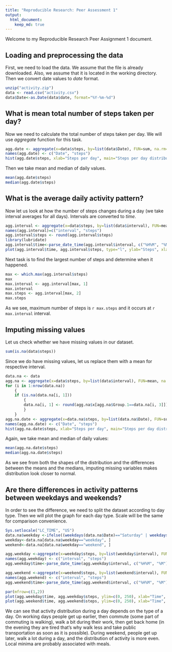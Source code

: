 ```yaml
---
title: "Reproducible Research: Peer Assessment 1"
output: 
  html_document:
    keep_md: true
---
```


Welcome to my Reproducible Research Peer Assignment 1 document. 

## Loading and preprocessing the data

First, we need to load the data. We assume that the file is already downloaded. Also, we assume that it is located in the working directory. Then we convert date values to *date* format.

```r
unzip("activity.zip")
data <- read.csv("activity.csv")
data$Date<-as.Date(data$date, format="%Y-%m-%d")
```

## What is mean total number of steps taken per day?

Now we need to calculate the total number of steps taken per day. We will use *aggregate* function for this task.

```r
agg.date <- aggregate(x=data$steps, by=list(data$Date), FUN=sum, na.rm=TRUE)
names(agg.date) <- c("Date", "steps")
hist(agg.date$steps, xlab="Steps per day", main="Steps per day distribution")
```

Then we take mean and median of daily values.

```r
mean(agg.date$steps)
median(agg.date$steps)
```

## What is the average daily activity pattern?

Now let us look at how the number of steps changes during a day (we take interval averages for all days). Intervals are converted to *time*. 

```r
agg.interval <- aggregate(x=data$steps, by=list(data$interval), FUN=mean, na.rm=TRUE)
names(agg.interval)=c("interval", "steps")
agg.interval$steps <- round(agg.interval$steps)
library(lubridate)
agg.interval$time<-parse_date_time(agg.interval$interval, c("%H%M", "%M"))
plot(agg.interval$time, agg.interval$steps, type="l", ylab="Steps", xlab="Time", main="Average daily activity pattern")
```

Next task is to find the largest number of steps and determine when it happened.

```r
max <- which.max(agg.interval$steps)
max
max.interval <- agg.interval[max, 1]
max.interval
max.steps <- agg.interval[max, 2]
max.steps

```

As we see, maximum number of steps is `r max.steps` and it occurs at `r max.interval` interval.

## Imputing missing values

Let us check whether we have missing values in our dataset.

```r
sum(is.na(data$steps))
```

Since we do have missing values, let us replace them with a mean for respective interval.

```r
data.na <- data
agg.na <- aggregate(x=data$steps, by=list(data$interval), FUN=mean, na.rm=TRUE)
for (i in 1:nrow(data.na))
    {
    if (is.na(data.na[i, 1]))
        {
        data.na[i, 1] <- round(agg.na$x[agg.na$Group.1==data.na[i, 3]])    
        }
    }
agg.na.date <- aggregate(x=data.na$steps, by=list(data.na$Date), FUN=sum)
names(agg.na.date) <- c("Date", "steps")
hist(agg.na.date$steps, xlab="Steps per day", main="Steps per day distribution (no NAs)")

```

Again, we take mean and median of daily values:

```r
mean(agg.na.date$steps)
median(agg.na.date$steps)
```

As we see from both the shapes of the distribution and the differences between the means and the medians, imputing missing variables makes distribution look closer to normal.

## Are there differences in activity patterns between weekdays and weekends?

In order to see the difference, we need to split the dataset according to day type. Then we will plot the graph for each day type. Scale will be the same for comparison convenience.

```r
Sys.setlocale("LC_TIME", "US") 
data.na$weekday <-ifelse((weekdays(data.na$Date)=="Saturday" | weekdays(data.na$Date)=="Sunday"), "weekend", "weekday")
weekday<-data.na[data.na$weekday=="weekday", ]
weekend<-data.na[data.na$weekday=="weekend", ]

agg.weekday <-aggregate(x=weekday$steps, by=list(weekday$interval), FUN=mean)
names(agg.weekday) <- c("interval", "steps")
agg.weekday$time<-parse_date_time(agg.weekday$interval, c("%H%M", "%M"))

agg.weekend <-aggregate(x=weekend$steps, by=list(weekend$interval), FUN=mean)
names(agg.weekend) <- c("interval", "steps")
agg.weekend$time<-parse_date_time(agg.weekend$interval, c("%H%M", "%M"))

par(mfrow=c(1,2))
plot(agg.weekday$time, agg.weekday$steps, ylim=c(0, 250), xlab="Time", ylab="Steps", main="Working days")
plot(agg.weekend$time, agg.weekend$steps, ylim=c(0, 250), xlab="Time", ylab="Steps", main="Weekend")
```

We can see that activity distribution during a day depends on the type of a day. On working days people get up earlier, then commute (some part of commuting is walking), walk a bit during their work, then get back home (in the evening they are tired that's why walk less and take public transportation as soon as it is possible). During weekend, people get up later, walk a lot during a day, and the distribution of activity is more even. Local minima are probably associated with meals.